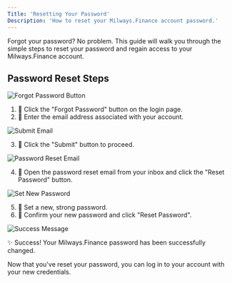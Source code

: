---
Title: 'Resetting Your Password'
Description: 'How to reset your Milways.Finance account password.'
---

<Info>
Forgot your password? No problem. This guide will walk you through the simple steps to reset your password and regain access to your Milways.Finance account.
</Info>

## Password Reset Steps

![Forgot Password Button](https://open-2c.gitbook.com/url/preview/site_CM7n1/~gitbook/image?url=https%3A%2F%2Fcontent.gitbook.com%2Fcontent%2FzdWZaOjYJalDOu3og601%2Fblobs%2FcAKdkb5ZpnjmoYN65hGt%2F94.png&width=400&dpr=3&quality=100&sign=c820a218&sv=2&width=768&dpr=4&quality=100&sign=2b0b6850&sv=2)

1. 🔐 Click the "Forgot Password" button on the login page.
2. 📝 Enter the email address associated with your account.

![Submit Email](https://open-2c.gitbook.com/url/preview/site_CM7n1/~gitbook/image?url=https%3A%2F%2Fcontent.gitbook.com%2Fcontent%2FzdWZaOjYJalDOu3og601%2Fblobs%2FeOqvQzYITDJTE82DUiFX%2F95.png&width=400&dpr=3&quality=100&sign=2ce3cee&sv=2&width=400&dpr=3&quality=100&sign=2ce3cee&sv=2&width=768&dpr=4&quality=100&sign=173b12d1&sv=2)

3. 📲 Click the "Submit" button to proceed.

![Password Reset Email](https://open-2c.gitbook.com/url/preview/site_CM7n1/~gitbook/image?url=https%3A%2F%2Fcontent.gitbook.com%2Fcontent%2FzdWZaOjYJalDOu3og601%2Fblobs%2FmtZznu4hhqfNkeaJs5cj%2F96.png&width=400&dpr=3&quality=100&sign=c36ed775&sv=2&width=400&dpr=3&quality=100&sign=c36ed775&sv=2&width=768&dpr=4&quality=100&sign=5ccc48b8&sv=2)

4. 📧 Open the password reset email from your inbox and click the "Reset Password" button.

![Set New Password](https://open-2c.gitbook.com/url/preview/site_CM7n1/~gitbook/image?url=https%3A%2F%2Fcontent.gitbook.com%2Fcontent%2FzdWZaOjYJalDOu3og601%2Fblobs%2FuJy8yCiltoLLcqSc0kSY%2F97.png&width=400&dpr=3&quality=100&sign=cdcfad56&sv=2&width=400&dpr=3&quality=100&sign=c36ed775&sv=2&width=768&dpr=4&quality=100&sign=5ccc48b8&sv=2)

5. 🔢 Set a new, strong password.
6. 🔄 Confirm your new password and click "Reset Password".

![Success Message](https://open-2c.gitbook.com/url/preview/site_CM7n1/~gitbook/image?url=https%3A%2F%2Fcontent.gitbook.com%2Fcontent%2FzdWZaOjYJalDOu3og601%2Fblobs%2Fm9MLZdy2B2o6OwxqCWZI%2F98.png&width=400&dpr=3&quality=100&sign=9c692057&sv=2&width=768&dpr=4&quality=100&sign=5ccc48b8&sv=2)

✨ Success! Your Milways.Finance password has been successfully changed.

<Card title="Next Step: Log In" icon="sign-in-alt" href="https://pro.milways.finance/login">
  Now that you've reset your password, you can log in to your account with your new credentials.
</Card>
